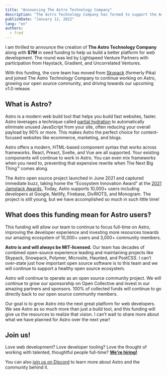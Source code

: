 ```yaml
---
title: "Announcing The Astro Technology Company"
description: "The Astro Technology Company has formed to support the Astro open source project and build a better platform for web developers everywhere."
publishDate: "January 12, 2022"
lang: "en"
authors:
  - fred
---
```


I am thrilled to announce the creation of **The Astro Technology Company** along with **$7M** in seed funding to help us build a better platform for web development. The round was led by Lightspeed Venture Partners with participation from Haystack, Gradient, and Uncorrelated Ventures.

With this funding, the core team has moved from [Skypack](https://www.skypack.dev/) (formerly Pika) and joined The Astro Technology Company to continue working on Astro, growing our open source community, and driving towards our upcoming v1.0 release.

## **What is Astro?**

Astro is a modern web build tool that helps you build fast websites, faster. Astro leverages a technique called [partial hydration](https://docs.astro.build/en/core-concepts/component-hydration/) to automatically eliminate unused JavaScript from your site, often reducing your overall payload by 90% or more. This makes Astro the perfect choice for content-focused websites like ecommerce, marketing, and blogs.

Astro offers a modern, HTML-based component syntax that works across frameworks. React, Preact, Svelte, and Vue are all supported. Your existing components will continue to work in Astro. You can even mix frameworks when you need to, preventing that expensive rewrite when The Next Big Thing™️ comes along.

The Astro open source project launched in June 2021 and captured immediate buzz, taking home the “Ecosystem Innovation Award” at the [2021 Jamstack Awards.](https://jamstackconf.com/jammies/) Today, Astro supports 10,000+ users including developers at Google, Netlify, Firebase, DivRIOTS, and Monogram. The project is still young, but we have accomplished so much in such little time!

## What does this funding mean for Astro users?

This funding will allow our team to continue to focus full-time on Astro, improving the developer experience and investing more resources towards our amazing ecosystem of 10,000+ users and 3,000+ community members.

**Astro is and will always be MIT-licensed.** Our team has decades of combined open-source experience leading and maintaining projects like Skypack, Snowpack, Polymer, Microsite, Haunted, and PostCSS. I can’t over-state just how important open source software is to this team and we will continue to support a healthy open source ecosystem.

Astro will continue to operate as an open source community project. We will continue to grow our sponsorship on Open Collective and invest in our amazing partners and sponsors. 100% of collected funds will continue to go directly back to our open source community members.

Our goal is to grow Astro into the next great platform for web developers. We see Astro as so much more than just a build tool, and this funding will give us the resources to realize that vision. I can’t wait to share more about what we have planned for Astro over the next year!

## Join us!

Love web development? Love developer tooling? Love the thought of working with talented, thoughtful people full-time? [**We're hiring!**](/careers)

You can also [join us on Discord](https://astro.build/chat) to learn more about Astro and the community behind it.
